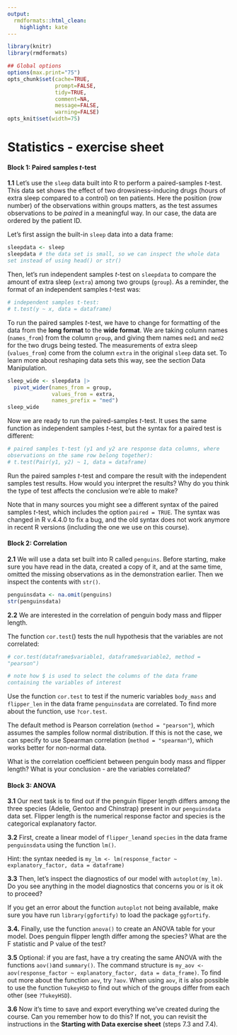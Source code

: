 ```yaml
---
output:
  rmdformats::html_clean:
    highlight: kate
---
```


<style>
  code {
    white-space : pre-wrap !important;
    word-break: break-word;
  }
</style>

```r
library(knitr)
library(rmdformats)

## Global options
options(max.print="75")
opts_chunk$set(cache=TRUE,
               prompt=FALSE,
               tidy=TRUE,
               comment=NA,
               message=FALSE,
               warning=FALSE)
opts_knit$set(width=75)
```

# Statistics - exercise sheet

#### **Block 1: Paired samples _t_-test**

**1.1** Let's use the `sleep` data built into R to perform a paired-samples _t_-test. This data set shows the effect of two drowsiness-inducing drugs (hours of extra sleep compared to a control) on ten patients. Here the position (row number) of the observations within groups matters, as the test assumes observations to be _paired_ in a meaningful way. In our case, the data are ordered by the patient ID. 

Let's first assign the built-in `sleep` data into a data frame:

```r
sleepdata <- sleep
sleepdata # the data set is small, so we can inspect the whole data set instead of using head() or str()
```
Then, let's run independent samples *t*-test on `sleepdata` to compare the amount of extra sleep (`extra`) among two groups (`group`). As a reminder, the format of an independent samples *t*-test was:

```r
# independent samples t-test:
# t.test(y ~ x, data = dataframe)
```

To run the paired samples *t*-test, we have to change for formatting of the data from the **long format** to the **wide format**. We are taking column names (`names_from`) from the column `group`, and giving them names `med1` and `med2` for the two drugs being tested. The measurements of extra sleep (`values_from`) come from the column `extra` in the original `sleep` data set. To learn more about reshaping data sets this way, see the section Data Manipulation.

```r
sleep_wide <- sleepdata |> 
  pivot_wider(names_from = group,
              values_from = extra,
              names_prefix = "med")
sleep_wide
```

Now we are ready to run the paired-samples *t*-test. It uses the same function as independent samples *t*-test, but the syntax for a paired test is different:

```r
# paired samples t-test (y1 and y2 are response data columns, where observations on the same row belong together):
# t.test(Pair(y1, y2) ~ 1, data = dataframe)
```
Run the paired samples *t*-test and compare the result with the independent samples test results. How would you interpret the results? Why do you think the type of test affects the conclusion we're able to make?

Note that in many sources you might see a different syntax of the paired samples *t*-test, which includes the option `paired = TRUE`. The syntax was changed in R v.4.4.0 to fix a bug, and the old syntax does not work anymore in recent R versions (including the one we use on this course).

#### **Block 2: Correlation**

**2.1** We will use a data set built into R called `penguins`. Before starting, make sure you have read in the data, created a copy of it, and at the same time, omitted the missing observations as in the demonstration earlier. Then we inspect the contents with `str()`.

```r
penguinsdata <- na.omit(penguins)
str(penguinsdata)

```
**2.2** We are interested in the correlation of penguin body mass and flipper length. 

The function `cor.test`() tests the null hypothesis that the variables are not correlated:

```r
# cor.test(dataframe$variable1, dataframe$variable2, method = "pearson")

# note how $ is used to select the columns of the data frame containing the variables of interest
```

Use the function `cor.test` to test if the numeric variables `body_mass` and `flipper_len` in the data frame `penguinsdata` are correlated. To find more about the function, use `?cor.test`. 

The default method is Pearson correlation (`method = "pearson"`), which assumes the samples follow normal distribution. If this is not the case, we can specify to use Spearman correlation (`method = "spearman"`), which works better for non-normal data. 

What is the correlation coefficient between penguin body mass and flipper length? What is your conclusion - are the variables correlated?

#### **Block 3: ANOVA**

**3.1** Our next task is to find out if the penguin flipper length differs among the three species (Adelie, Gentoo and Chinstrap) present in our `penguinsdata` data set. Flipper length is the numerical response factor and species is the categorical explanatory factor.

**3.2** First, create a linear model of `flipper_len`and `species` in the data frame `penguinsdata` using the function `lm()`.

Hint: the syntax needed is `my_lm <- lm(response_factor ~ explanatory_factor, data = dataframe)`

**3.3** Then, let's inspect the diagnostics of our model with `autoplot(my_lm)`. Do you see anything in the model diagnostics that concerns you or is it ok to proceed? 

If you get an error about the function `autoplot` not being available, make sure you have run `library(ggfortify)` to load the package `ggfortify`.

**3.4.** Finally, use the function `anova()` to create an ANOVA table for your model. Does penguin flipper length differ among the species? What are the F statistic and P value of the test?

**3.5** Optional: if you are fast, have a try creating the same ANOVA with the functions `aov()`and `summary()`. The command structure is `my_aov <- aov(response_factor ~ explanatory_factor, data = data_frame)`. To find out more about the function `aov`, try `?aov`. When using `aov`, it is also possible to use the function `TukeyHSD` to find out which of the groups differ from each other (see `?TukeyHSD`).

**3.6** Now it's time to save and export everything we've created during the course. Can you remember how to do this? If not, you can revisit the instructions in the **Starting with Data exercise sheet** (steps 7.3 and 7.4).
